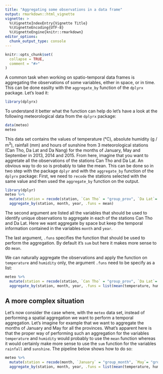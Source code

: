 ```yaml
---
title: "Aggregating some observations in a data frame"
output: rmarkdown::html_vignette
vignette: >
  %\VignetteIndexEntry{Vignette Title}
  %\VignetteEncoding{UTF-8}
  %\VignetteEngine{knitr::rmarkdown}
editor_options: 
  chunk_output_type: console
---
```


```r
knitr::opts_chunk$set(
  collapse = TRUE,
  comment = "#>"
)
```

A common task when working on spatio-temporal data frames is aggregating the
observations of some variables, either in space, or in time. This can be done
easilty with the `aggregate_by` function of the `dplyrx` package. Let's load it:

```r
library(dplyrx)
```

To understand it better what the function can help do let's have a  look at the
following meteorological data from the `dplyrx` package:

```r
data(meteo)
meteo
```

This data set contains the values of temperature (°C), absolute humidity
(g / m$^3$), rainfall (mm) and hours of sunshine from 3 meteorological stations
(Can Tho, Da Lat and Da Nang) for the months of January, May and September in
2013, 2014 and 2015. From here, imagine that you want to aggretate all the
observations of the stations Can Tho and Da Lat. An obvious way to do so is
probably to take the mean. This can be done so in two step with the package 
`dplyr` and with the `aggregate_by` function of the `dplyrx` package:
First, we need to `recode` the stations selected with the same value and then
used the `aggregate_by` function on the output. 

```r
library(dplyr)
meteo %>% 
  mutate(station = recode(station, `Can Tho` = "group_prov", `Da Lat`= "group_prov")) %>% 
  aggregate_by(station, month, year, .funs = mean)
```

The second argument are listed all the variables that should be used to 
identify unique observations to aggregate in each of the stations Can Tho and 
Da Lat. Here we want aggregate by space but keep the temporal information 
contained in the variables `month` and `year`. 

The last argument, `.funs` specifies the function that should be used to perform
the aggregation. By default it's `sum` but here it makes more sense to do 
`mean`.

We can naturally aggregate the observations and apply the function on 
`temperature` and `humidity` only, the argument `.funs` need to be specify as a
list:

```r
meteo %>% 
  mutate(station = recode(station, `Can Tho` = "group_prov", `Da Lat`= "group_prov")) %>% 
  aggregate_by(station, month, year, .funs = list(mean(temperature, humidity)))
```

## A more complex situation

Let's now consider the case where, with the `meteo` data set, instead of
performing a spatial aggregation we want to  perform a temporal aggregation.
Let's imagine for example that we want to aggregate the months of January and
May for all the provinces. What's apparent here is that the proper way of
performing such an aggregation for the variables `temperature` and `humidity`
would probably to use the `mean` function whereas it would certainly make more
sense to use the `sum` function for the variables `rainfall` and `sunshine`. The
pipeline below shows how to do so:

```r
meteo %>% 
  mutate(station = recode(month, `January` = "group_month", `May`= "group_month")) %>% 
  aggregate_by(station, month, year, .funs = list(mean(temperature, humidity), sum(rainfall, sunshine)))
```
